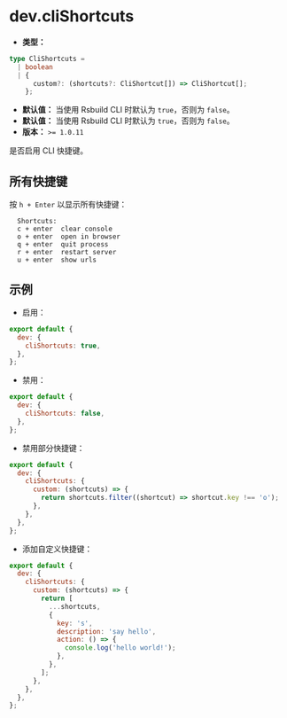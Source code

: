 # dev.cliShortcuts

- **类型：**

```ts
type CliShortcuts =
  | boolean
  | {
      custom?: (shortcuts?: CliShortcut[]) => CliShortcut[];
    };
```

- **默认值：** 当使用 Rsbuild CLI 时默认为 `true`，否则为 `false`。
- **默认值：** 当使用 Rsbuild CLI 时默认为 `true`，否则为 `false`。
- **版本：** `>= 1.0.11`

是否启用 CLI 快捷键。

## 所有快捷键

按 `h + Enter` 以显示所有快捷键：

```
  Shortcuts:
  c + enter  clear console
  o + enter  open in browser
  q + enter  quit process
  r + enter  restart server
  u + enter  show urls
```

## 示例

- 启用：

```js
export default {
  dev: {
    cliShortcuts: true,
  },
};
```

- 禁用：

```js
export default {
  dev: {
    cliShortcuts: false,
  },
};
```

- 禁用部分快捷键：

```js
export default {
  dev: {
    cliShortcuts: {
      custom: (shortcuts) => {
        return shortcuts.filter((shortcut) => shortcut.key !== 'o');
      },
    },
  },
};
```

- 添加自定义快捷键：

```js
export default {
  dev: {
    cliShortcuts: {
      custom: (shortcuts) => {
        return [
          ...shortcuts,
          {
            key: 's',
            description: 'say hello',
            action: () => {
              console.log('hello world!');
            },
          },
        ];
      },
    },
  },
};
```
